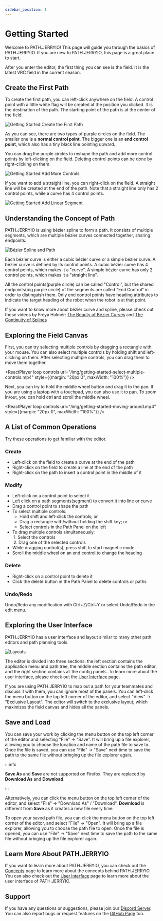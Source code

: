 ```yaml
---
sidebar_position: 1
---
```



# Getting Started

Welcome to PATH.JERRYIO! This page will guide you through the basics of PATH.JERRYIO. If you are new to PATH.JERRYIO, this page is a great place to start.

After you enter the editor, the first thing you can see is the field. It is the latest VRC field in the current season.

## Create the First Path

To create the first path, you can left-click anywhere on the field. A control point with a little white flag will be created at the position you clicked. It is the destination of the path. The starting point of the path is at the center of the field.

![Getting Started Create the First Path](img/getting-started-create-the-first-path.png)

As you can see, there are two types of purple circles on the field. The smaller one is a **normal control point**. The bigger one is an **end control point**, which also has a tiny black line pointing upward.

You can drag the purple circles to reshape the path and add more control points by left-clicking on the field. Deleting control points can be done by right-clicking on them.

![Getting Started Add More Controls](img/getting-started-add-more-controls.png)

If you want to add a straight line, you can right-click on the field. A straight line will be created at the end of the path. Note that a straight line only has 2 control points, while a curve has 4 control points.

![Getting Started Add Linear Segment](img/getting-started-add-linear-segment.png)

## Understanding the Concept of Path

PATH.JERRYIO is using bézier spline to form a path. It consists of multiple segments, which are multiple bézier curves connected together, sharing endpoints.

![Bézier Spline and Path](user-guides/img/bezier-spline-and-paths-concept.png)

Each bézier curve is either a cubic bézier curve or a simple bézier curve. A bézier curve is defined by its control points. A cubic bézier curve has 4 control points, which makes it a "curve". A simple bézier curve has only 2 control points, which makes it a "straight line".

All the control points(purple circle) can be called "Control", but the shared endpoints(big purple circle) of the segments are called "End Control" in order to distinguish them. Only end control points have heading attributes to indicate the target heading of the robot when the robot is at that point.

If you want to know more about bézier curve and spline, please check out these videos by Freya Holmér:
[The Beauty of Bézier Curves](https://youtu.be/aVwxzDHniEw) and [The Continuity of Splines](https://youtu.be/jvPPXbo87ds)

## Exploring the Field Canvas

First, you can try selecting multiple controls by dragging a rectangle with your mouse. You can also select multiple controls by holding shift and left-clicking on them. After selecting multiple controls, you can drag them to move them together.

<ReactPlayer loop controls url="/img/getting-started-select-multiple-controls.mp4" style={{margin: "20px 0", maxWidth: "100%"}} />

Next, you can try to hold the middle wheel button and drag it to the pan. If you are using a laptop with a touchpad, you can also use it to pan. To zoom in/out, you can hold ctrl and scroll the middle wheel.

<ReactPlayer loop controls url="/img/getting-started-moving-around.mp4" style={{margin: "20px 0", maxWidth: "100%"}} />

## A List of Common Operations

Try these operations to get familiar with the editor.

### Create

- Left-click on the field to create a curve at the end of the path
- Right-click on the field to create a line at the end of the path
- Right-click on the path to insert a control point in the middle of it

### Modify

- Left-click on a control point to select it
- Left click on a path segments(segment) to convert it into line or curve
- Drag a control point to shape the path
- To select multiple controls:<br/>
  - Hold shift and left-click the controls; or
  - Drag a rectangle with/without holding the shift key; or
  - Select controls in the Path Panel on the left
- To drag multiple controls simultaneously:<br/>
&nbsp;1. Select the controls<br/>
&nbsp;2. Drag one of the selected controls<br/>
- While dragging control(s), press shift to start magnetic mode
- Scroll the middle wheel on an end control to change the heading

### Delete

- Right-click on a control point to delete it
- Click the delete button in the Path Panel to delete controls or paths

### Undo/Redo

Undo/Redo any modification with Ctrl+Z/Ctrl+Y or select Undo/Redo in the edit menu.

## Exploring the User Interface

PATH.JERRYIO has a user interface and layout similar to many other path editors and path planning tools.

![Layouts](user-guides/img/user-interface-architecture-panels-of-the-exclusive-layout.png)

The editor is divided into three sections: the left section contains the application menu and path tree, the middle section contains the path editor, and the right section contains all the config panels. To learn more about the user interface, please check out the [User Interface](user-guides/user-interface) page.

If you are using PATH.JERRYIO to map out a path for your teammates and discuss it with them, you can ignore most of the panels. You can left-click the menu button on the top left corner of the editor, and select "View" -> "Exclusive Layout". The editor will switch to the exclusive layout, which maximizes the field canvas and hides all the panels.

## Save and Load

You can save your work by clicking the menu button on the top left corner of the editor and selecting "File" -> "Save". It will bring up a file explorer, allowing you to choose the location and name of the path file to save to. Once the file is saved, you can use "File" -> "Save" next time to save the path to the same file without bringing up the file explorer again.

:::info 

**Save As** and **Save** are not supported on Firefox. They are replaced by **Download As** and **Download**.

:::

Alternatively, you can click the menu button on the top left corner of the editor, and select "File" -> "Download As" / "Download". **Download** is different from **Save** as it creates a new file every time.

To open your saved path file, you can click the menu button on the top left corner of the editor, and select "File" -> "Open". It will bring up a file explorer, allowing you to choose the path file to open. Once the file is opened, you can use "File" -> "Save" next time to save the path to the same file without bringing up the file explorer again.

## Learn More About PATH.JERRYIO

If you want to learn more about PATH.JERRYIO, you can check out the [Concepts](user-guides/concepts) page to learn more about the concepts behind PATH.JERRYIO. You can also check out the [User Interface](user-guides/user-interface) page to learn more about the user interface of PATH.JERRYIO.

## Support

If you have any questions or suggestions, please join our [Discord Server](https://discord.gg/4uVSVXXBBa).
You can also report bugs or request features on the [GitHub Page](https://github.com/Jerrylum/path.jerryio) too.
